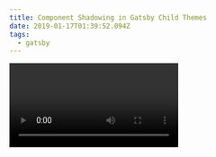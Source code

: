 ```yaml
---
title: Component Shadowing in Gatsby Child Themes
date: 2019-01-17T01:39:52.094Z
tags:
  - gatsby
---
```


<Video url="https://www.youtube.com/watch?v=Jzx8UrTdYOk"/>

Today [on stream](https://www.youtube.com/watch?v=Jzx8UrTdYOk) I worked through the final steps for implementing Child Theming for Gatsby. The interesting outcomes of this are that

1. Themes can now depend on other themes as "parents"
1. Component Shadowing works across all ancestors and has been moved to the root of the `src` directory.

In this post I'll be referencing work from the [gatsby-theme-examples](https://github.com/ChristopherBiscardi/gatsby-theme-examples/pull/13) repo

# Multiple Themes

The way I chose to split up the original `gatsby-theme-blog` was into two basic pieces. `gatsby-theme-blog-core` would hold the data structures while `gatsby-theme-blog` would handle the UI layer. Since this isn't a post about child theming itself but rather Component Shadowing, that's really all you have to know for now.

# Component Shadowing

The idea behind Component Shadowing is fairly small. If we have some file in our theme `theme/a/b.js`, then we can replace this component at build time by creating a different file in our own site at `our-site/a/theme/b.js`. This means that themes can take advantage of Component Shadowing for replacing brand colors, the way a blog post renders, or anything else that can be represented as a file.

Until now, Component Shadowing was only enabled for files placed in `src/components`. This choice was made to limit the blast radius while we evaluated the feature itself. As it turns out, people start putting everything in `src/components` to take advantage of Shadowing. As a result we've moved the supported directory up one level to `src`. 

The impact of this change is that Shadowing is enabled by default for the entire `src/` directory. Since `gastby-theme-blog-core` is a parent of `gatsby-theme-blog` we have the following set of files.

* gatsby-theme-blog-core
  - `src/components/blog-post.js`
* gatsby-theme-blog
  - `src/gatsby-theme-blog-core/components/blog-post.js`
* blog-b-core (a user's site)
  - `src/gatsby-theme-blog-core/components/blog-post.js`

Remember that the order for how this file gets resolved is the same order that we use for composition. In our case, it is [`gatsby-theme-blog-core`, `gatsby-theme-blog`, `user-site`]. The last entry in the array wins.

`gatsby-theme-blog-core` offers a shadowable component that handles rendering for a blog post page template at `src/components/blog-post.js`. The only thing this component does is dump the props onto the page inside of a `<pre>` tag.

```js
import React from "react";

export default props => (
  <pre style={{ whiteSpace: "pre-wrap" }}>{JSON.stringify(props, null, 2)}</pre>
);
```

`gatsby-theme-blog`, being responsible for the UI layer, shadows this component by using a file at `src/gatsby-theme-blog-core/components/blog-post.js`. This file includes a React component, set of styles, and a much nicer rendering of the props we have. Because `gatsby-theme-blog` is included "later", it's version of the blog-post rendering wins.

Then, when we used `gatsby-theme-blog` in our own site, we decided we wanted the blog post to render differently than the child theme, so we created a new file in our site at `src/gatsby-theme-blog-core/components/blog-post.js`. This is a very similar location to when we shadowed the blog post component in the child theme. Because the user's site is always included last, the new blog post file wins over both themes.

## Fin

Component Shadowing is a powerful way for people who are unfamiliar with GraphQL to get started building out their own sites. A child theme could be a collection of these shadowed components that use any set of technologies without needing to worry about writing new GraphQL queries to get data: The page structure and content is already well-defined.
